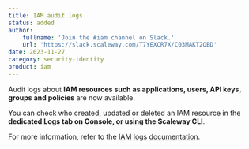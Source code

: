 ```yaml
---
title: IAM audit logs
status: added
author:
    fullname: 'Join the #iam channel on Slack.'
    url: 'https://slack.scaleway.com/T7YEXCR7X/C03MAKT2QBD'
date: 2023-11-27
category: security-identity
product: iam
---
```


Audit logs about **IAM resources such as applications, users, API keys, groups and policies** are now available. 

You can check who created, updated or deleted an IAM resource in the **dedicated Logs tab on Console, or using the Scaleway CLI**.

For more information, refer to the [IAM logs documentation](/iam/how-to/view-logs/).

